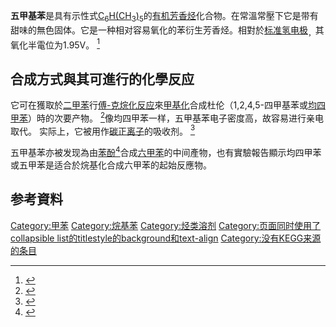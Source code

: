 {{Chembox|ImageFileL1=Pentamethylbenzene.svg|ImageNameL1=|ImageFileR1=Pentamethylbenzene-3D-balls.png|ImageNameR1=|IUPACName=1,2,3,4,5-五甲基苯|OtherNames=|Section1={{Chembox Identifiers
| KEGG_Ref = {{keggcite|correct|kegg}}
| KEGG =
| CASNo_Ref = {{cascite|correct|CAS}}
| CASNo = 700-12-9
| UNII_Ref = {{fdacite|correct|FDA}}
| UNII = H6JLD3AI98
| ChEBI = 38998
| PubChem = 12784
| ChemSpiderID = 12259
| InChI = 1/C11H16/c1-7-6-8(2)10(4)11(5)9(7)3/h6H,1-5H3
| InChIKey = BEZDDPMMPIDMGJ-UHFFFAOYAT
| SMILES = Cc1cc(C)c(C)c(C)c1C 
| StdInChI = 1S/C11H16/c1-7-6-8(2)10(4)11(5)9(7)3/h6H,1-5H3
| StdInChIKey = BEZDDPMMPIDMGJ-UHFFFAOYSA-N
 }}|Section2={{Chembox Properties
| C=11 | H=16
| Appearance =
| Density = 0.917 g/cm<sup>3</sup> 
| MeltingPtC = 54.4
| BoilingPtC = 232
| SolubleOther = 可溶
| Solvent = 有機溶劑
 }}|Section3={{Chembox Hazards
| MainHazards = 可燃
| FlashPt = 
| AutoignitionPt = 
 }}}}

'''五甲基苯'''是具有示性式[[C11H16|C<sub>6</sub>H(CH<sub>3</sub>)<sub>5</sub>]]的[[有机化合物|有机]][[芳香烃|芳香烃]]化合物。在常溫常壓下它是带有甜味的無色固体。它是一种相对容易氧化的苯衍生芳香烃。相對於[[标准氢电极|标准氢电极]]<sub>，</sub>其氧化半電位为1.95V。 <ref>{{Cite journal|title=Electron transfer from aromatic hydrocarbons and their pi-complexes with metals. Comparison of the standard oxidation potentials and vertical ionization potentials|last=Howell|first=J. O.|last2=Goncalves|first2=J. M.|journal=Journal of the American Chemical Society|issue=14|doi=10.1021/ja00326a014|year=1984|volume=106|pages=3968–3976|last3=Amatore|first3=C.|last4=Klasinc|first4=L.|last5=Wightman|first5=R. M.|last6=Kochi|first6=J. K.}}</ref>

== 合成方式與其可進行的化學反应 ==
它可在獲取於[[二甲苯|二甲苯]]行[[傅-克烷基化反应|傅-克烷化反应]]來[[甲基化|甲基化]]合成杜伦（1,2,4,5-四甲基苯或[[均四甲苯|均四甲苯]]）時的次要产物。 <ref name="OrgSynth">{{OrgSynth|first=Lee Irvin|last=Smith|year=1930|title=Durene|collvol=2|collvolpages=248|volume=10|pages=32|prep=CV2P0248|doi=10.15227/orgsyn.010.0032}}</ref>像均四甲苯一样，五甲基苯电子密度高，故容易进行亲电取代。 实际上，它被用作[[碳正离子|碳正离子]]的吸收剂。 <ref>{{OrgSynth|title=Trichloroboron-Promoted Deprotection of Phenolic Benzyl Ether Using Pentamethylbenzene as a Non Lewis-Basic Cation Scavenger|year=2016|volume=93|pages=63-74|prep=v93p0063|doi=10.15227/orgsyn.093.0063}}</ref>

五甲基苯亦被发现為由[[苯酚|苯酚]]<ref>{{Cite journal|title=Formation of Hexamethylbenzene from Phenol and Methanol|last=Landis|first=Phillip S.|last2=Haag|first2=Werner O.|journal=[[Journal_of_Organic_Chemistry|Journal of Organic Chemistry]]|issue=2|doi=10.1021/jo01037a517|year=1963|volume=28|pages=585}}</ref>合成[[六甲苯|六甲苯]]的中间產物，也有實驗報告顯示均四甲苯或五甲苯是适合於烷基化合成六甲苯的起始反應物。 

== 参考資料 ==
<references />
{{芳香族化合物}}
[[Category:甲苯|Category:甲苯]]
[[Category:烷基苯|Category:烷基苯]]
[[Category:烃类溶剂|Category:烃类溶剂]]
[[Category:页面同时使用了collapsible_list的titlestyle的background和text-align|Category:页面同时使用了collapsible list的titlestyle的background和text-align]]
[[Category:没有KEGG来源的条目|Category:没有KEGG来源的条目]]
